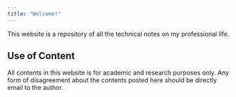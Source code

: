 ```yaml
---
title: "Welcome!"
---
```


This website is a repository of all the technical notes on my professional life.

::: callout-important
## Use of Content

All contents in this website is for academic and research purposes only. Any form of disagreement about the contents posted here should be directly email to the author.
:::
